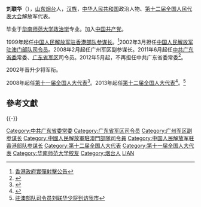 '''刘联华'''（{{bd|1953年4月||}}），[[山东|山东]][[烟台|烟台]]人，[[汉族|汉族]]，[[中华人民共和国|中华人民共和国]]政治人物、[[第十二届全国人民代表大会|第十二届全国人民代表大会]]解放军代表{{來源請求}}。

毕业于[[华南师范大学|华南师范大学]][[政治学|政治学]]专业。加入[[中国共产党|中国共产党]]{{來源請求}}。

1999年起任[[中国人民解放军驻香港部队|中国人民解放军驻香港部队]][[参谋长|参谋长]]。<ref>[https://www.gld.gov.hk/egazette/pdf/20010537/cgn200105375655.pdf 香港政府實彈射擊公告 ]</ref>2002年3月担任[[中国人民解放军驻澳门部队|中国人民解放军驻澳门部队]][[司令员|司令员]]。2008年2月起任广州军区副参谋长。2011年6月起任[[中共广东省委|中共广东省委]]常委、[[广东省军区|广东省军区]]司令员。2012年5月起，不再担任中共广东省委常委<ref>{{cite news |title = 刘联华不再担任广东省委常委(图/简历) |url = http://news.163.com/12/0514/10/81F7PL6P00014JB5.html |accessdate = 2012-05-14 |website = 网易新闻 |archive-date = 2019-06-10 |archive-url = https://web.archive.org/web/20190610234523/http://news.163.com/12/0514/10/81F7PL6P00014JB5.html |dead-url = no }}</ref>。

2002年晋升少将军衔。

2008年起任[[第十一届全国人大代表|第十一届全国人大代表]]<ref>{{cite web |title = 全国人大代表信息-刘联华 |url = http://210.82.31.1:8084/delegate/viewDelegate.action?dbid=112794 |accessdate = 2013-04-05 |website = 全国人大网 |archive-url = https://web.archive.org/web/20140527222130/http://www.npc.gov.cn/delegate/viewDelegate.action?dbid=112794 |archive-date = 2014-05-27 |dead-url = yes }}</ref>。2013年起任[[第十二届全国人大代表|第十二届全国人大代表]]<ref>{{cite web|title = 全国人大代表信息-刘联华|url = http://210.82.31.1:8084/delegate/viewDelegate.action?dbid=122807|accessdate = 2013-04-05|website = 全国人大网|archive-url = https://web.archive.org/web/20140527225310/http://www.npc.gov.cn/delegate/viewDelegate.action?dbid=122807|archive-date = 2014-05-27|dead-url = yes}}</ref>。<ref>[http://www.zstz.org.cn/jrzs/content/1835/2875.html 驻澳部队司令员刘联华少将到访我市] </ref>

== 參考文獻 ==
{{Reflist}}

{{-}}
{{start box}}
{{s-mil|pla}}
{{s-before|[[刘粤军|刘粤军]]}}
{{s-title|[[中国人民解放军驻澳门部队|中国人民解放军驻澳门部队]][[司令员|司令员]]|2002年2月－2008年2月}}
{{s-after|[[王玉仁|王玉仁]]}}
{{end box}}

[[Category:中共广东省委常委|Category:中共广东省委常委]]
[[Category:广东省军区司令员|Category:广东省军区司令员]]
[[Category:广州军区副参谋长|Category:广州军区副参谋长]]
[[Category:中國人民解放軍駐澳門部隊司令員|Category:中國人民解放軍駐澳門部隊司令員]]
[[Category:中国人民解放军驻香港部队参谋长|Category:中国人民解放军驻香港部队参谋长]]
[[Category:第十二届全国人大代表|Category:第十二届全国人大代表]]
[[Category:第十一届全国人大代表|Category:第十一届全国人大代表]]
[[Category:华南师范大学校友|Category:华南师范大学校友]]
[[Category:烟台人|Category:烟台人]]
[[Category:刘姓|LIAN]]

{{中国政治人物小作品}}